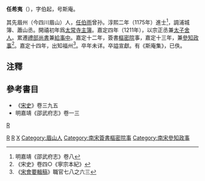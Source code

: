 '''任希夷'''（{{bd|1156年||？}}），字伯起，号斯庵。

其先眉州（今四川眉山）人，[[任伯雨|任伯雨]]曾孙。淳熙二年（1175年）進士<ref>明嘉靖《邵武府志》卷八</ref>，調浦城簿、蕭山丞。開禧初年爲[[太常寺|太常寺]][[主簿|主簿]]。嘉定四年（1211年），以宗正丞兼[[太子舍人|太子舍人]]。累遷[[禮部|禮部]][[尚書|尚書]]兼[[給事中|給事中]]。嘉定十二年，簽書[[樞密院|樞密院]]事，嘉定十三年，兼[[參知政事|參知政事]]<ref>《宋史》卷四○《寧宗本紀》</ref>。嘉定十四年，出知福州<ref>《[[宋會要輯稿|宋會要輯稿]]》職官七八之六三</ref>。卒年未详。卒謚宣獻。有《斯庵集》，已佚。

== 注釋 ==
{{reflist|2}}

==參考書目==
*《[[宋史|宋史]]》卷三九五
*明嘉靖《邵武府志》卷一三

[[category:宋朝政治人物|R]]
[[Category:淳熙二年乙未科進士|R]]
[[Category:邵武人|R]]
[[Category:任姓|X]]
[[Category:眉山人|Category:眉山人]]
[[Category:南宋簽書樞密院事|Category:南宋簽書樞密院事]]
[[Category:南宋參知政事|Category:南宋參知政事]]